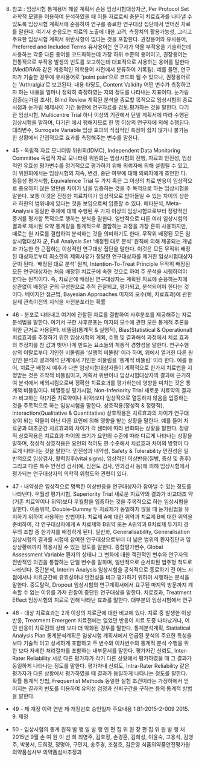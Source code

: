8. 참고 : 임상시험 통계용어 해설
계획서 순응 임상시험대상자군, Per Protocol Set
과학적 모델을 이용하여 분석하였을 때 이들 자료로써 충분히 치료효과를
나타낼 수 있도록 임상시험 계획서에 순응하여 연구를 종료한 연구대상 집단에서
얻어진 자료를 말한다. 여기서 순응도는 치료의 노출에 대한 고려, 측정치의
활용가능성, 그리고 주요한 임상시험 계획서 위반사항이 없다는 것을 포함한다.
권장용어와 유사용어, Preferred and Included Terms
유사용어는 연구자가 약물 부작용을 기술하는데 사용하는 각종 다른 용어를
코드화하는데 가장 하위 수준의 용어이고, 권장용어는 전통적으로 부작용
발생의 빈도를 보고하는데 대표적으로 사용하는 용어를 말한다(MedDRA와
같은 계층적인 의학용어 사전에서 분류하여 기록됨). 예를 들면, 연구자가
기술한 경우에 유사용어로 ‘point pain’으로 코드화 될 수 있으나, 권장용어로는
‘Arthralgia’로 보고된다.
내용 타당도, Content Validity
어떤 변수가 측정하고자 하는 내용을 얼마나 정확히 측정하였는 지의 정도를
나타내는 지표이다.
눈가림 검증(눈가림 조사), Blind Review
계획된 분석을 종료할 목적으로 임상시험의 종료시점과 눈가림 해제사이 기간
동안에 연구자료를 검토․평가하는 것을 말한다.
다기관 임상시험, Multicentre Trial
하나 이상의 기관에서 단일 계획서에 따라 수행된 임상시험을 말하며, 다기관
에서 행해지므로 한 명 이상의 연구자에 의해 수행된다.
대리변수, Surrogate Variable
임상 효과의 직접적인 측정이 쉽지 않거나 불가능한 상황에서 간접적으로 효과를
측정해주는 변수를 말한다.
- 45 -
독립적 자료 모니터링 위원회(IDMC), Independent Data Monitoring Committee
독립적 자료 모니터링 위원회는 임상시험의 진행, 자료의 안전성, 임상적인
유효성 평가변수를 정기적으로 평가하기 위해 의뢰자에 의해 설립될 수 있고,
이 위원회에서는 임상시험의 지속, 변경, 중단 여부에 대해 의뢰자에게 조언한
다.
동등성 평가시험, Equivalence Trial
두 가지 혹은 그 이상의 치료 반응이 임상적으로 중요하지 않은 양만큼 차이가
남을 입증하는 것을 주 목적으로 하는 임상시험을 말한다. 보통 이것은 진정한
치료차이가 임상적으로 받아들일 수 있는 차이의 상한과 하한의 범위내에
있다는 것을 보임으로써 입증할 수 있다.
메타분석, Meta-Analysis
동일한 주제에 대해 수행된 두 가지 이상의 임상시험으로부터 정량적인 증거를
평가할 목적으로 행하는 분석을 말한다. 일반적으로 다른 여러 임상시험의
결과로 제시된 요약 통계량을 통계적으로 결합하는 과정을 가장 흔히 사용하지만,
때로는 원 자료를 결합하여 분석하는 것을 의미하기도 한다.
무작위 배정된 모든 임상시험대상자 군, Full Analysis Set
‘배정된 대로 분석’ 원칙에 의해 제공되는 개념과 가능한 한 근접하는 이상적인
연구대상 집단을 말한다. 이것은 모든 무작위 배정된 대상자로부터 최소한의
제외사유가 정당한 연구대상자를 제거한 임상시험대상자군이 된다.
‘배정된 대로 분석’ 원칙, Intention-To-Treat Principle
무작위 배정된 모든 연구대상자는 처음 배정된 치료군에 속한 것으로 하여
주 분석을 시행하여야 한다는 원칙이다. 즉, 치료군에 배정된 연구대상자는
계획된 치료에 순응하는지에 상관없이 배정된 군의 구성원으로 추적 관찰되고,
평가되고, 분석되어야 한다는 것이다.
베이지안 접근법, Bayesian Approaches
미지의 모수(예, 치료효과)에 관한 실제 관측이전의 지식을 사전분포라는 확률
- 46 -
분포로 나타내고 여기에 관찰된 자료를 결합하여 사후분포를 제공해주는 자료
분석법을 말한다. 여기서 구한 사후분포는 미지의 모수에 관한 모든 통계적
추론을 위한 근거로 사용된다.
비뚤림(통계적 & 실행적), Bias(Statistical & Operational)
치료효과를 추정하기 위한 임상시험의 계획, 수행 및 결과해석 과정에서 치료
효과의 추정치를 참 값과 벗어나게 만드는 요소들의 계통적 경향성을 말한다.
연구수행상의 이탈로부터 기인한 비뚤림을 ‘실행적 비뚤림’ 이라 하며, 위에서
열거한 다른 원인인 분석과 결과해석 단계에서 기인한 비뚤림을 ‘통계적 비뚤림’
이라 한다.
예를 들어, 치료군 배정시 예후가 나쁜 임상시험대상자들이 계획적으로 한가지
치료법을 지정받는 것은 조작적 비뚤림이고, 계획서 위반이나 임상시험대상자의
결과에 근거하여 분석에서 제외시킴으로써 정확한 치료효과를 평가하는데
영향을 미치는 것은 통계적 비뚤림이다.
비열등성 평가시험, Non-Inferiority Trial
새로운 치료약의 결과가 비교하는 약(기존 치료약이나 위약)보다 임상적으로
열등하지 않음을 입증하는 것을 주목적으로 하는 임상시험을 말한다.
상호작용(정성적 & 정량적), Interaction(Qualitative & Quantitative)
상호작용은 치료효과의 차이가 연구대상이 되는 약물이 아닌 다른 요인에 의해
영향을 받는 상황을 말한다. 예를 들어 치료군과 대조군간 치료효과의 차이가
각 센터에 따라 변화되는 상황을 말한다. 정량적 상호작용은 치료효과 차이의
크기가 요인의 수준에 따라 다르게 나타나는 상황을 말하며, 정성적 상호작용은
요인의 적어도 한 수준에서 치료효과 차이의 방향이 다르게 나타나는 것을
말한다.
안전성과 내약성, Safety & Tolerability
안전성은 일반적으로 임상검사, 활력징후(vital signs), 임상적인 이상반응(질병,
증상 및 증후) 그리고 다른 특수 안전성 검사(예, 심전도 검사, 안과검사 등)에
의해 임상시험에서 평가되는 연구대상자의 의학적 위험도와 관련이 있다.
- 47 -
내약성은 임상적으로 명백한 이상반응을 연구대상자가 참아낼 수 있는 정도를
나타낸다.
우월성 평가시험, Superiority Trial
새로운 치료약의 결과가 비교대조 약(기존 치료약이나 위약)보다 우월함을
입증하는 것을 주목적으로 하는 임상시험을 말한다.
이중위약, Double-Dummy
두 치료제가 동일하지 않을 때 눈가림법을 유지하기 위하여 사용하는 방법이다.
치료제 A에 대한 위약과 치료제 B에 대한 위약을 준비하여, 각 연구대상자에게
A 치료제와 B위약 또는 A위약과 B치료제 두가지 경우의 조합 중 한가지를
배정하게 된다.
일반화, Generalisability, Generalisation
임상시험의 결과를 시험에 참여한 연구대상으로부터 더 넓은 범위의 환자집단과
임상상황에까지 적용시킬 수 있는 정도를 말한다.
종합평가변수, Global Assessment Variable
환자의 상태나 그 변화에 대한 객관적인 변수와 연구자의 전반적인 의견을
통합하는 단일 변수를 말하며, 일반적으로 순서화된 범주형 척도로 나타낸다.
중간분석, Interim Analysis
임상시험을 공식적으로 종료하기 전 어느 시점에서나 치료군간에 유효성이나
안전성을 비교․평가하기 위하여 시행하는 분석을 말한다.
중도탈락, Dropout
임상시험의 연구계획서에서 요구된 마지막 방문까지 계속할 수 없는 이유를
가져 관찰이 중단된 연구대상을 말한다.
치료효과, Treatment Effect
임상시험의 치료로 인해 나타난 효과를 말한다. 대부분의 임상시험에서 연구
- 48 -
대상 치료효과는 2개 이상의 치료군에 대한 비교에 있다.
치료 중 발생한 이상반응, Treatment Emergent
치료전에는 없었던 반응이 치료 도중 나타났거나, 어떤 반응이 치료전의 상태
보다 더 악화된 경우를 말한다.
통계분석계획, Statistical Analysis Plan
통계분석계획은 임상시험 계획서에서 언급된 분석의 주요한 특성을 보다 기술적
이고 상세하게 포함하고 주 변수와 이차변수의 통계적 분석 수행을 위한 보다
자세한 처리절차를 포함하는 내부문서를 말한다.
평가자간 신뢰도, Inter-Rater Reliability
서로 다른 평가자가 각기 다른 상황에서 평가하였을 때 그 결과가 동일하게
나타나는 정도를 말한다.
평가자내 신뢰도, Intra-Rater Reliability
같은 평가자가 다른 상황에서 평가하였을 때 결과가 동일하게 나타나는 정도를
말한다.
확률 통계적 방법, Frequentist Methods
동일한 실험 조건이라는 가정하에서 얻어지는 결과의 빈도를 이용하여 유의성
검정과 신뢰구간을 구하는 등의 통계적 방법을 말한다.


- 49 -
제·개정 이력
연번 제·개정번호 승인일자 주요내용
1 B1-2015-2-009 2015. 9. 제정
- 50 -
임상시험의 통계 원칙
발 행 일
발 행 인
편 집 위 원 장
편 집 위 원
발 행 처
2015년 9월
손 여 원
이 선 희
최영주, 김호정, 손경훈, 김희성, 이윤숙, 고용석, 김영주,
박봉서, 도희정, 정명아, 구민지, 송주경, 조철호, 김은영
식품의약품안전평가원 의약품심사부 의약품심사조정과

